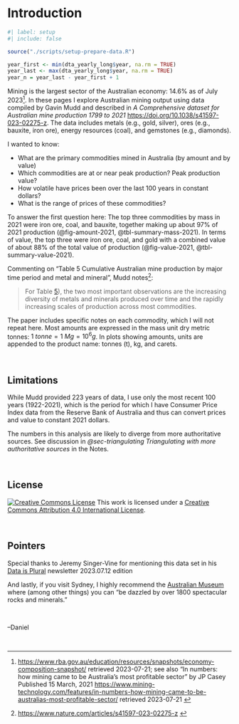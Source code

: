 # Introduction {.unnumbered}

```r
#| label: setup
#| include: false

source("./scripts/setup-prepare-data.R")

year_first <- min(dta_yearly_long$year, na.rm = TRUE)
year_last <- max(dta_yearly_long$year, na.rm = TRUE)
year_n = year_last - year_first + 1

```

Mining is the largest sector of the Australian economy: 14.6% as of July 2023^[<https://www.rba.gov.au/education/resources/snapshots/economy-composition-snapshot/> retrieved 2023-07-21; see also "In numbers: how mining came to be Australia’s most profitable sector" by JP Casey Published 15 March, 2021 <https://www.mining-technology.com/features/in-numbers-how-mining-came-to-be-australias-most-profitable-sector/> retrieved 2023-07-21 ]. In these pages I explore Australian mining output using data compiled by Gavin Mudd and described in *A Comprehensive dataset for Australian mine production 1799 to 2021* <https://doi.org/10.1038/s41597-023-02275-z>. The data includes metals (e.g., gold, silver), ores (e.g., bauxite, iron ore), energy resources (coal), and gemstones (e.g., diamonds).

I wanted to know:

* What are the primary commodities mined in Australia (by amount and by value)
* Which commodities are at or near peak production? Peak production value?
* How volatile have prices been over the last 100 years in constant dollars?
* What is the range of prices of these commodities?

To answer the first question here: The top three commodities by mass in 2021 were iron ore, coal, and bauxite, together making up about 97% of 2021 production (@fig-amount-2021, @tbl-summary-mass-2021). In terms of value, the top three were iron ore, coal, and gold with a combined value of about 88% of the total value of production (@fig-value-2021, @tbl-summary-value-2021).

Commenting on "Table 5 Cumulative Australian mine production by major time period and metal and mineral", Mudd notes^[<https://www.nature.com/articles/s41597-023-02275-z> ]:

>For Table [5](https://www.nature.com/articles/s41597-023-02275-z/tables/5)), the two most important observations are the increasing diversity of metals and minerals produced over time and the rapidly increasing scales of production across most commodities.

The paper includes specific notes on each commodity, which I will not repeat here. Most amounts are expressed in the mass unit dry metric tonnes: $1\ tonne = 1\ Mg = 10^6 g$. In plots showing amounts, units are appended to the product name: tonnes (t), kg, and carets.

<br>

## Limitations

While Mudd provided 223 years of data, I use only the most recent 100 years (1922-2021), which is the period for which I have Consumer Price Index data from the Reserve Bank of Australia and thus can convert prices and value to constant 2021 dollars.

The numbers in this analysis are likely to diverge from more authoritative sources. See discussion in *@sec-triangulating Triangulating with more authoritative sources* in the Notes.

<br>

## License

<a rel="license" href="http://creativecommons.org/licenses/by/4.0/"><img alt="Creative Commons License" style="border-width:0" src="https://i.creativecommons.org/l/by/4.0/88x31.png" /></a> This work is licensed under a <a rel="license" href="http://creativecommons.org/licenses/by/4.0/">Creative Commons Attribution 4.0 International License</a>.

<br>

## Pointers

Special thanks to Jeremy Singer-Vine for mentioning this data set in his [Data is Plural](https://www.data-is-plural.com) newsletter 2023.07.12 edition

And lastly, if you visit Sydney, I highly recommend the [Australian Museum](https://australian.museum/exhibition/minerals/) where (among other things) you can "be dazzled by over 1800 spectacular rocks and minerals." 

<br>

--Daniel

<br>
